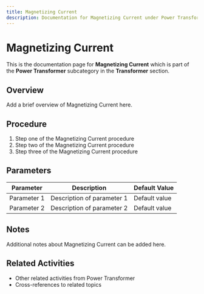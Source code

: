 ```yaml
---
title: Magnetizing Current
description: Documentation for Magnetizing Current under Power Transformer in Transformer category
---
```


# Magnetizing Current

This is the documentation page for **Magnetizing Current** which is part of the **Power Transformer** subcategory in the **Transformer** section.

## Overview

Add a brief overview of Magnetizing Current here.

## Procedure

1. Step one of the Magnetizing Current procedure
2. Step two of the Magnetizing Current procedure
3. Step three of the Magnetizing Current procedure

## Parameters

| Parameter | Description | Default Value |
|-----------|-------------|---------------|
| Parameter 1 | Description of parameter 1 | Default value |
| Parameter 2 | Description of parameter 2 | Default value |

## Notes

Additional notes about Magnetizing Current can be added here.

## Related Activities

- Other related activities from Power Transformer
- Cross-references to related topics
